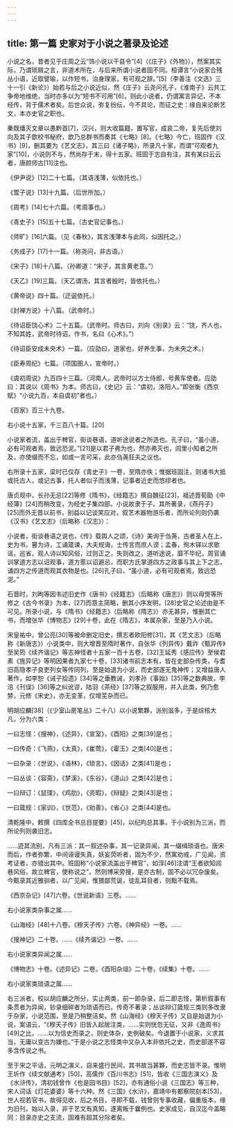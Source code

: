 ```yaml
---
---
---
```

title: 第一篇 史家对于小说之著录及论述
---




小说之名，昔者见于庄周之云“饰小说以干县令”[4]（《庄子》《外物》），然案其实际，乃谓琐屑之言，非道术所在，与后来所谓小说者固不同。桓谭言“小说家合残丛小语，近取譬喻，以作短书，治身理家，有可观之辞。”[5]（李善注《文选》三十一引《新论》）始若与后之小说近似，然《庄子》云尧问孔子，《淮南子》云共工争帝地维绝，当时亦多以为“短书不可用”[6]，则此小说者，仍谓寓言异记，不本经传，背于儒术者矣。后世众说，弥复纷纭，今不具论，而征之史：缘自来论断艺文，本亦史官之职也。

秦既燔灭文章以愚黔首[7]，汉兴，则大收篇籍，置写官，成哀二帝，复先后使刘向及其子歆校书秘府，歆乃总群书而奏其《七略》[8]。《七略》今亡，班固作《汉书》[9]，删其要为《艺文志》，其三曰《诸子略》，所录凡十家，而谓“可观者九家”[10]，小说则不与，然尚存于末，得十五家。班固于志自有注，其有某曰云云者，唐颜师古[11]注也。

《伊尹说》[12]二十七篇。（其语浅薄，似依托也。）

《鬻子说》[13]十九篇。（后世所加。）

《周考》[14]七十六篇。（考周事也。）

《青史子》[15]五十七篇。（古史官记事也。）

《师旷》[16]六篇。（见《春秋》，其言浅薄本与此同，似因托之。）

《务成子》[17]十一篇。（称尧问，非古语。）

《宋子》[18]十八篇。（孙卿道：“宋子，其言黄老意。”）

《天乙》[19]三篇。（天乙谓汤，其言者殷时，皆依托也。）

《黄帝说》四十篇。（迂诞依托。）

《封禅方说》十八篇。（武帝时。）

《待诏臣饶心术》二十五篇。（武帝时。师古曰，刘向《别录》云：“饶，齐人也，不知其姓，武帝时待诏，作书，名曰《心术》。”）

《待诏臣安成未央术》一篇。（应劭曰，道家也，好养生事，为未央之术。）

《臣寿周纪》七篇。（项国圉人，宣帝时。）

《虞初周说》九百四十三篇。（河南人，武帝时以方士侍郎，号黄车使者。应劭曰：其说以《周书》为本。师古曰，《史记》云：“虞初，洛阳人。”即张衡《西京赋》“小说九百，本自虞初”者也。）

《百家》百三十九卷。

右小说十五家，千三百八十篇。[20]

小说家者流，盖出于稗官，街谈巷语，道听途说者之所造也。孔子曰，“虽小道，必有可观者焉，致远恐泥。”[21]是以君子弗为也，然亦弗灭也，闾里小知者之所及，亦使缀而不忘，如或一言可采，此亦刍荛狂夫之议也。

右所录十五家，梁时已仅存《青史子》一卷，至隋亦佚；惟据班固注，则诸书大抵或托古人，或记古事，托人者似子而浅薄，记事者近史而悠缪者也。

唐贞观中，长孙无忌[22]等修《隋书》，《经籍志》撰自魏征[23]，祖述晋荀勖《中经簿》[24]而稍改变，为经史子集四部，小说故隶于子。其所著录，《燕丹子》[25]而外无晋以前书，别益以记谈笑应对，叙艺术器物游乐者，而所论列则仍袭《汉书》《艺文志》（后略称《汉志》）：

小说者，街谈巷语之说也，《传》载舆人之颂，《诗》美询于刍荛，古者圣人在上，史为书，瞽为诗，工诵箴谏，大夫规诲，士传言而庶人谤；孟春，徇木铎以求歌谣，巡省，观人诗以知风俗，过则正之，失则改之，道听途说，靡不毕纪，周官诵训掌道方志以诏观事，道方慝以诏避忌，而职方氏掌道四方之政事与其上下之志，诵四方之传道而观其衣物是也。[26]孔子曰，“虽小道，必有可观者焉，致远恐泥。”

石晋时，刘昫等因韦述旧史作《唐书》《经籍志》（后略称《唐志》）则以毋煚等所修之《古今书录》为本，[27]而意主简略，删其小序发明，[28]史官之论述由是不可见。所录小说，与《隋书》《经籍志》（后略称《隋志》）亦无甚异，惟删其亡书，而增张华《博物志》[29]十卷，此在《隋志》，本属杂家，至是乃入小说。

宋皇祐中，曾公亮[30]等被命删定旧史，撰志者欧阳修[31]，其《艺文志》（后略称《新唐志》）小说类中，则大增晋至隋时著作，自张华《列异传》戴祚《甄异传》至吴筠《续齐谐记》等志神怪者十五家一百十五卷，[32]王延秀《感应传》至侯君素《旌异记》等明因果者九家七十卷，[33]诸书前志本有，皆在史部杂传类，与耆旧高隐孝子良吏列女等传同列，至是始退为小说，而史部遂无鬼神传；又增益唐人著作，如李恕《诫子拾遗》[34]等之垂教诫，刘孝孙《事始》[35]等之数典故，李涪《刊误》[36]等之纠讹谬，陆羽《茶经》[37]等之叙服用，并入此类，例乃愈棼，元修《宋史》，亦无变革，仅增芜杂而已。

明胡应麟[38]（《少室山房笔丛》二十八）以小说繁夥，派别滋多，于是综核大凡，分为六类：

一曰志怪：《搜神》，《述异》，《宣室》，《酉阳》之类[39]是也；

一曰传奇：《飞燕》，《太真》，《崔莺》，《霍玉》之类[40]是也；

一曰杂录：《世说》，《语林》，《琐言》，《因话》之类[41]是也；

一曰丛谈：《容斋》，《梦溪》，《东谷》，《道山》之类[42]是也；

一曰辩订：《鼠璞》，《鸡肋》，《资暇》，《辩疑》之类[43]是也；

一曰箴规：《家训》，《世范》，《劝善》，《省心》之类[44]是也。

清乾隆中，敕撰《四库全书总目提要》[45]，以纪昀总其事，于小说别为三派，而所论列则袭旧志。

……迹其流别，凡有三派：其一叙述杂事，其一记录异闻，其一缀缉琐语也。唐宋而后，作者弥繁，中间诬谩失真，妖妄荧听者，固为不少，然寓劝戒，广见闻，资考证者，亦错出其中。班固称“小说家流盖出于稗官”，如淳[46]注谓“王者欲知闾巷风俗，故立稗官，使称说之”。然则博采旁搜，是亦古制，固不必以冗杂废矣。今甄录其近雅驯者，以广见闻，惟猥鄙荒诞，徒乱耳目者，则黜不载焉。

《西京杂记》[47]六卷。《世说新语》三卷。……

右小说家类杂事之属……

《山海经》[48]十八卷。《穆天子传》六卷。《神异经》一卷。……

《搜神记》二十卷。……《续齐谐记》一卷。……

右小说家类异闻之属……

《博物志》十卷。《述异记》二卷。《酉阳杂俎》二十卷，《续集》十卷。……

右小说家类琐语之属……

右三派者，校以胡应麟之所分，实止两类，前一即杂录，后二即志怪，第析叙事有条贯者为异闻，钞录细碎者为琐语而已。传奇不著录；丛谈辩订箴规三类则多改隶于杂家，小说范围，至是乃稍整洁矣。然《山海经》《穆天子传》又自是始退为小说，案语云，“《穆天子传》旧皆入起居注类，……实则恍忽无征，又非《逸周书》[49]之比，……以为信史而录之，则史体杂，史例破矣。今退置于小说家，义求其当，无庸以变古为嫌也。”于是小说之志怪类中又杂入本非依托之史，而史部遂不容多含传说之书。

至于宋之平话，元明之演义，自来盛行民间，其书故当甚夥，而史志皆不录。惟明王圻作《续文献通考》[50]，高儒作《百川书志》[51]，皆收《三国志演义》及《水浒传》，清初钱曾作《也是园书目》[52]，亦有通俗小说《三国志》等三种，宋人词话《灯花婆婆》等十六种。然《三国》《水浒》，嘉靖中有都察院刻本[53]，世人视若官书，故得见收，后之书目，寻即不载，钱曾则专事收藏，偏重版本，缘为旧刊，始以入录，非于艺文有真知，遂离叛于曩例也。史家成见，自汉迄今盖略同：目录亦史之支流，固难有超其分际者矣。